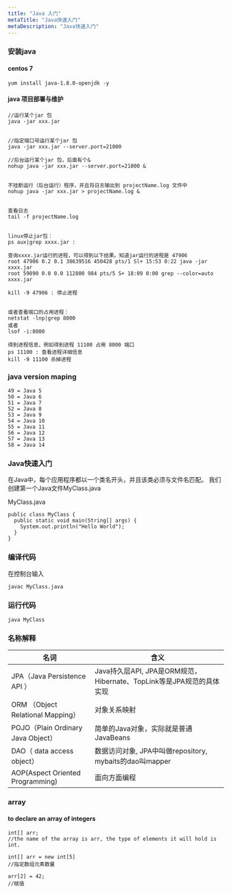 ```yaml
---
title: "Java 入门"
metaTitle: "Java快速入门"
metaDescription: "Java快速入门"
---
```



### 安装java

#### centos 7
```
yum install java-1.8.0-openjdk -y
```

#### java 项目部署与维护

```
//运行某个jar 包
java -jar xxx.jar


//指定端口号运行某个jar 包
java -jar xxx.jar --server.port=21000

//后台运行某个jar 包，后面有个&
nohup java -jar xxx.jar --server.port=21000 &


不挂断运行（后台运行）程序，并且将日志输出到 projectName.log 文件中
nohup java -jar xxx.jar > projectName.log &


查看日志
tail -f projectName.log


linux停止jar包：
ps aux|grep xxxx.jar : 

查询xxxx.jar运行的进程，可以得到以下结果。知道jar运行的进程是 47906
root 47906 0.2 0.1 38639516 450428 pts/1 Sl+ 15:53 0:22 java -jar xxxx.jar
root 59890 0.0 0.0 112800 984 pts/5 S+ 18:09 0:00 grep --color=auto xxxx.jar

kill -9 47906 : 停止进程


或者查看端口的占用进程：
netstat -lnp|grep 8000
或者
lsof -i:8000

得到进程信息，例如得到进程 11100 占用 8000 端口
ps 11100 : 查看进程详细信息
kill -9 11100 杀掉进程
```


### java version maping
```
49 = Java 5
50 = Java 6
51 = Java 7
52 = Java 8
53 = Java 9
54 = Java 10
55 = Java 11
56 = Java 12
57 = Java 13
58 = Java 14
```
### Java快速入门

在Java中，每个应用程序都以一个类名开头，并且该类必须与文件名匹配。
我们创建第一个Java文件MyClass.java


MyClass.java
```
public class MyClass {
  public static void main(String[] args) {
    System.out.println("Hello World");
  }
}
```

### 编译代码
在控制台输入
```
javac MyClass.java
```

### 运行代码
```
java MyClass
```

### 名称解释
名词 | 含义
------------ | -------------
JPA（Java Persistence API ） | Java持久层API, JPA是ORM规范，Hibernate、TopLink等是JPA规范的具体实现
ORM （Object Relational Mapping） | 对象关系映射
POJO（Plain Ordinary Java Object） | 简单的Java对象，实际就是普通JavaBeans
DAO（ data access object） | 数据访问对象, JPA中叫做repository, mybaits的dao叫mapper
AOP(Aspect Oriented Programming) | 面向方面编程

### array

#### to declare an array of integers
```
int[] arr;
//the name of the array is arr, the type of elements it will hold is int.

int[] arr = new int[5]
//指定数组元素数量

arr[2] = 42;
//赋值
```